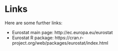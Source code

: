 # Links

Here are some further links:

* Eurostat main page: http://ec.europa.eu/eurostat
* Eurostat R package: https://cran.r-project.org/web/packages/eurostat/index.html


